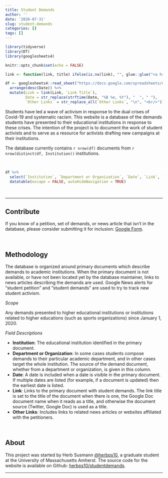 ```yaml
---
title: Student Demands
author: ''
date: '2020-07-31'
slug: student-demands
categories: []
tags: []
---
```


```r
library(tidyverse)
library(DT)
library(googlesheets4)

knitr::opts_chunk$set(echo = FALSE)

link <- function(link, title) ifelse(is.na(link), "", glue::glue("<a href='{link}' target='_blank'>{title}</a>"))

df <- googlesheets4::read_sheet("https://docs.google.com/spreadsheets/d/1NSiHmcJOFq8nlYVPxURbEE8uK1GFGRXXQFm87dSdN1Q/edit?usp=sharing", sheet = "Web Database") %>%
  arrange(desc(Date)) %>%
  mutate(Link = link(Link, `Link Title`),
         Date = str_replace(strftime(Date, "%B %e, %Y"), "  ", " "),
         `Other Links` = str_replace_all(`Other Links`, "\n", "<br/>"))

```

<div class='intro'>
<div class='center'>

Students have led a wave of activism in response to the dual crises of Covid-19 and systematic racism. This website is a database of the demands students have presented to their educational institutions in response to these crises. The intention of the project is to document the work of student activists and to serve as a resource for activists drafting new campaigns at their institutions.

The database currently contains `r nrow(df)` documents from `r nrow(distinct(df, Institution))` institutions.

</div>
</div>


<br/>

```r


df %>%
  select(`Institution`, `Department or Organization`, `Date`, `Link`, `Other Links`) %>%
  datatable(escape = FALSE, autoHideNavigation = TRUE)
```


<div class='center'>
<br/>

--------


## Contribute
If you know of a petition, set of demands, or news article that isn't in the database, please consider submitting it for inclusion: [Google Form](https://forms.gle/bfRPDoVzp3ydNiYT6).

<br/>

## Methodology
The database is organized around primary documents which describe demands to academic institutions. When the primary document is not available, or have not been located yet by the database maintainer, links to news articles describing the demands are used. Google News alerts for "student petition" and "student demands" are used to try to track new student activism.

_Scope_

Any demands presented to higher educational institutions or institutions related to higher educations (such as sports organizations) since January 1, 2020. 


_Field Descriptions_

- **Institution**: The educational institution identified in the primary document.
- **Department or Organization**: In some cases students compose demands to their particular academic department, and in other cases target the whole institution. The source of the demand document, whether from a department or organization, is given in this column.
- **Date**: A date is included when a date is visible in the primary document. If multiple dates are listed (for example, if a document is updated) then the earliest date is listed. 
- **Link**: Links to the primary document with student demands. The link title is set to the title of the document when there is one, the Google Doc document name when it reads as a title, and otherwise the document source (Twitter, Google Doc) is used as a title.
- **Other Links**: Includes links to related news articles or websites affiliated with the petitioners.

<br/>

## About

This project was started by Herb Susmann [@herbps10](https://twitter.com/herbps10), a graduate student at the University of Massachusetts Amherst. The source code for the website is available on Github: [herbps10/studentdemands](https://github.com/herbps10/studentdemands). 

<hr />

</div>